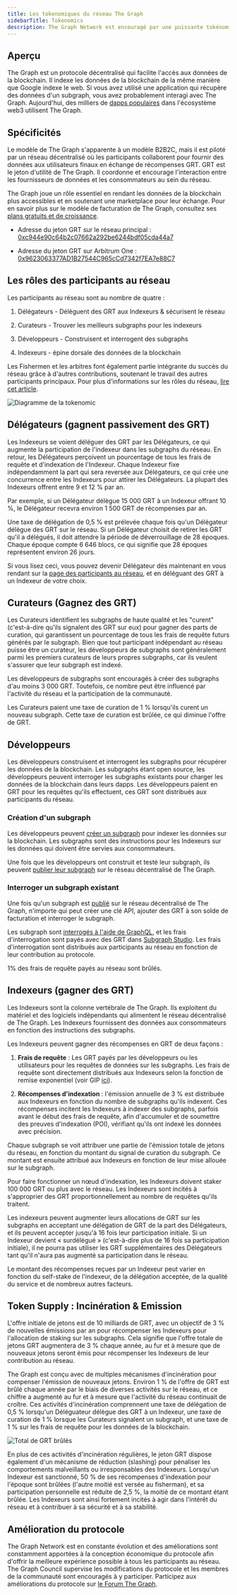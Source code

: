 ```yaml
---
title: Les tokenomiques du réseau The Graph
sidebarTitle: Tokenomics
description: The Graph Network est encouragé par une puissante tokénomic. Voici comment fonctionne GRT, le jeton d'utilité de travail natif de The Graph.
---
```


## Aperçu

The Graph est un protocole décentralisé qui facilite l'accès aux données de la blockchain. Il indexe les données de la blockchain de la même manière que Google indexe le web. Si vous avez utilisé une application qui récupère des données d'un subgraph, vous avez probablement interagi avec The Graph. Aujourd'hui, des milliers de [dapps populaires](https://thegraph.com/explorer) dans l'écosystème web3 utilisent The Graph.

## Spécificités⁠

Le modèle de The Graph s'apparente à un modèle B2B2C, mais il est piloté par un réseau décentralisé où les participants collaborent pour fournir des données aux utilisateurs finaux en échange de récompenses GRT. GRT est le jeton d'utilité de The Graph. Il coordonne et encourage l'interaction entre les fournisseurs de données et les consommateurs au sein du réseau.

The Graph joue un rôle essentiel en rendant les données de la blockchain plus accessibles et en soutenant une marketplace pour leur échange. Pour en savoir plus sur le modèle de facturation de The Graph, consultez ses [plans gratuits et de croissance](/subgraphs/billing/).

- Adresse du jeton GRT sur le réseau principal : [0xc944e90c64b2c07662a292be6244bdf05cda44a7](https://etherscan.io/token/0xc944e90c64b2c07662a292be6244bdf05cda44a7)

- Adresse du jeton GRT sur Arbitrum One : [0x9623063377AD1B27544C965cCd7342f7EA7e88C7](https://arbiscan.io/token/0x9623063377ad1b27544c965ccd7342f7ea7e88c7)

## Les rôles des participants au réseau

Les participants au réseau sont au nombre de quatre :

1. Délégateurs - Délèguent des GRT aux Indexeurs & sécurisent le réseau

2. Curateurs - Trouver les meilleurs subgraphs pour les indexeurs

3. Développeurs - Construisent et interrogent des subgraphs

4. Indexeurs - épine dorsale des données de la blockchain

Les Fishermen et les arbitres font également partie intégrante du succès du réseau grâce à d'autres contributions, soutenant le travail des autres participants principaux. Pour plus d'informations sur les rôles du réseau, [lire cet article](https://thegraph.com/blog/the-graph-grt-token-economics/).

![Diagramme de la tokenomic](/img/updated-tokenomics-image.png)

## Délégateurs (gagnent passivement des GRT)

Les Indexeurs se voient déléguer des GRT par les Délégateurs, ce qui augmente la participation de l'indexeur dans les subgraphs du réseau. En retour, les Délégateurs perçoivent un pourcentage de tous les frais de requête et d'indexation de l'Indexeur. Chaque Indexeur fixe indépendamment la part qui sera reversée aux Délégateurs, ce qui crée une concurrence entre les Indexeurs pour attirer les Délégateurs. La plupart des Indexeurs offrent entre 9 et 12 % par an.

Par exemple, si un Délégateur délègue 15 000 GRT à un Indexeur offrant 10 %, le Délégateur recevra environ 1 500 GRT de récompenses par an.

Une taxe de délégation de 0,5 % est prélevée chaque fois qu'un Délégateur délègue des GRT sur le réseau. Si un Délégateur choisit de retirer les GRT qu'il a délégués, il doit attendre la période de déverrouillage de 28 époques. Chaque époque compte 6 646 blocs, ce qui signifie que 28 époques représentent environ 26 jours.

Si vous lisez ceci, vous pouvez devenir Délégateur dès maintenant en vous rendant sur la [page des participants au réseau](https://thegraph.com/explorer/participants/indexers), et en déléguant des GRT à un Indexeur de votre choix.

## Curateurs (Gagnez des GRT)

Les Curateurs identifient les subgraphs de haute qualité et les "curent" (c'est-à-dire qu'ils signalent des GRT sur eux) pour gagner des parts de curation, qui garantissent un pourcentage de tous les frais de requête futurs générés par le subgraph. Bien que tout participant indépendant au réseau puisse être un curateur, les développeurs de subgraphs sont généralement parmi les premiers curateurs de leurs propres subgraphs, car ils veulent s'assurer que leur subgraph est indexé.

Les développeurs de subgraphs sont encouragés à créer des subgraphs d'au moins 3 000 GRT. Toutefois, ce nombre peut être influencé par l'activité du réseau et la participation de la communauté.

Les Curateurs paient une taxe de curation de 1 % lorsqu'ils curent un nouveau subgraph. Cette taxe de curation est brûlée, ce qui diminue l'offre de GRT.

## Développeurs

Les développeurs construisent et interrogent les subgraphs pour récupérer les données de la blockchain. Les subgraphs étant open source, les développeurs peuvent interroger les subgraphs existants pour charger les données de la blockchain dans leurs dapps. Les développeurs paient en GRT pour les requêtes qu'ils effectuent, ces GRT sont distribués aux participants du réseau.

### Création d'un subgraph

Les développeurs peuvent [créer un subgraph](/developing/creating-a-subgraph/) pour indexer les données sur la blockchain. Les subgraphs sont des instructions pour les Indexeurs sur les données qui doivent être servies aux consommateurs.

Une fois que les développeurs ont construit et testé leur subgraph, ils peuvent [publier leur subgraph](/subgraphs/developing/publishing/publishing-a-subgraph/) sur le réseau décentralisé de The Graph.

### Interroger un subgraph existant

Une fois qu'un subgraph est [publié](/subgraphs/developing/publishing/publishing-a-subgraph/) sur le réseau décentralisé de The Graph, n'importe qui peut créer une clé API, ajouter des GRT à son solde de facturation et interroger le subgraph.

Les subgraph sont [interrogés à l'aide de GraphQL](/subgraphs/querying/introduction/), et les frais d'interrogation sont payés avec des GRT dans [Subgraph Studio](https://thegraph.com/studio/). Les frais d'interrogation sont distribués aux participants au réseau en fonction de leur contribution au protocole.

1% des frais de requête payés au réseau sont brûlés.

## Indexeurs (gagner des GRT)

Les Indexeurs sont la colonne vertébrale de The Graph. Ils exploitent du matériel et des logiciels indépendants qui alimentent le réseau décentralisé de The Graph. Les Indexeurs fournissent des données aux consommateurs en fonction des instructions des subgraphs.

Les Indexeurs peuvent gagner des récompenses en GRT de deux façons :

1. **Frais de requête** : Les GRT payés par les développeurs ou les utilisateurs pour les requêtes de données sur les subgraphs. Les frais de requête sont directement distribués aux Indexeurs selon la fonction de remise exponentiel (voir GIP [ici](https://forum.thegraph.com/t/gip-0051-exponential-query-fee-rebates-for-indexers/4162)).

2. **Récompenses d'indexation** : l'émission annuelle de 3 % est distribuée aux Indexeurs en fonction du nombre de subgraphs qu'ils indexent. Ces récompenses incitent les Indexeurs à indexer des subgraphs, parfois avant le début des frais de requête, afin d'accumuler et de soumettre des preuves d'indexation (POI), vérifiant qu'ils ont indexé les données avec précision.

Chaque subgraph se voit attribuer une partie de l'émission totale de jetons du réseau, en fonction du montant du signal de curation du subgraph. Ce montant est ensuite attribué aux Indexeurs en fonction de leur mise allouée sur le subgraph.

Pour faire fonctionner un nœud d'indexation, les Indexeurs doivent staker 100 000 GRT ou plus avec le réseau. Les Indexeurs sont incités à s'approprier des GRT proportionnellement au nombre de requêtes qu'ils traitent.

Les indexeurs peuvent augmenter leurs allocations de GRT sur les subgraphs en acceptant une délégation de GRT de la part des Délégateurs, et ils peuvent accepter jusqu'à 16 fois leur participation initiale. Si un Indexeur devient « surdélégué » (c'est-à-dire plus de 16 fois sa participation initiale), il ne pourra pas utiliser les GRT supplémentaires des Délégateurs tant qu'il n'aura pas augmenté sa participation dans le réseau.

Le montant des récompenses reçues par un Indexeur peut varier en fonction du self-stake de l'indexeur, de la délégation acceptée, de la qualité du service et de nombreux autres facteurs.

## Token Supply : Incinération & Emission

L'offre initiale de jetons est de 10 milliards de GRT, avec un objectif de 3 % de nouvelles émissions par an pour récompenser les Indexeurs pour l'allocation de staking sur les subgraphs. Cela signifie que l'offre totale de jetons GRT augmentera de 3 % chaque année, au fur et à mesure que de nouveaux jetons seront émis pour récompenser les Indexeurs de leur contribution au réseau.

The Graph est conçu avec de multiples mécanismes d'incinération pour compenser l'émission de nouveaux jetons. Environ 1 % de l'offre de GRT est brûlé chaque année par le biais de diverses activités sur le réseau, et ce chiffre a augmenté au fur et à mesure que l'activité du réseau continuait de croître. Ces activités d'incinération comprennent une taxe de délégation de 0,5 % lorsqu'un Déléguateur délègue des GRT à un Indexeur, une taxe de curation de 1 % lorsque les Curateurs signalent un subgraph, et une taxe de 1 % sur les frais de requête pour les données de la blockchain.

![Total de GRT brûlés](/img/total-burned-grt.jpeg)

En plus de ces activités d'incinération régulières, le jeton GRT dispose également d'un mécanisme de réduction (slashing) pour pénaliser les comportements malveillants ou irresponsables des Indexeurs. Lorsqu'un Indexeur est sanctionné, 50 % de ses récompenses d'indexation pour l'époque sont brûlées (l'autre moitié est versée au fisherman), et sa participation personnelle est réduite de 2,5 %, la moitié de ce montant étant brûlée. Les Indexeurs sont ainsi fortement incités à agir dans l'intérêt du réseau et à contribuer à sa sécurité et à sa stabilité.

## Amélioration du protocole

The Graph Network est en constante évolution et des améliorations sont constamment apportées à la conception économique du protocole afin d'offrir la meilleure expérience possible à tous les participants au réseau. The Graph Council supervise les modifications du protocole et les membres de la communauté sont encouragés à y participer. Participez aux améliorations du protocole sur [le Forum The Graph](https://forum.thegraph.com/).
